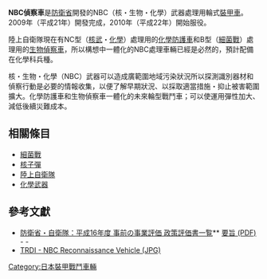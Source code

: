 {{Infobox Weapon
| name=NBC偵察車
|        image=[[File:JGSDF_NBC_reconnaissance_vehicle_20120610-06.JPG|270px]]
|      caption=NBC偵察車
|origin={{flagicon|JPN}} 日本
|type=特殊車輛
<!-- 服役記錄 -->
|service= 未知
|used_by={{flagicon|JPN}} 日本
|wars= 
<!-- 生產歷史 -->
|designer= 
|design_date=2003年
|manufacturer=未公開
|unit_cost=未公開
|production_date=2010年
|number= 未公開
|variants= 
|is_vehicle=yes
|length=8 公尺
|width=2.5 公尺 
|height=3.2 公尺
|weight=20 噸
|suspension=
|speed=95 公里/小時 以上
|vehicle_range=500km以上
|primary_armament=[[M2重機槍|M2 .50重機槍]]一挺〔12.7 x 99公釐〕
|secondary_armament=
|armour=[[軋壓均質裝甲|軋壓均質裝甲]]
|engine=未知
|kW=
|crew=4車員以上
|engine_power= 
|pw_ratio= 
|clearance=
}}

'''NBC偵察車'''是[[防衛省|防衛省]]開發的NBC（核・生物・化學）武器處理用輪式[[裝甲車|裝甲車]]。2009年（平成21年）開發完成，2010年（平成22年）開始服役。

陸上自衛隊現在有NC型（[[核子彈|核武]]・[[化學武器|化學]]）處理用的[[化學防護車|化學防護車]]和B型（[[生化武器|細菌戰]]）處理用的[[生物偵察車|生物偵察車]]，所以構想中一體化的NBC處理車輛已經是必然的，預計配備在化學科兵種。

核・生物・化學（NBC）武器可以造成廣範圍地域污染狀況所以探測識別器材和偵察行動是必要的情報收集，以便了解早期狀況、以採取適當措施・抑止被害範圍擴大。化學防護車和生物偵察車一體化的未來輪型戰鬥車；可以使運用彈性加大、減低後續災難成本。

== 相關條目 ==
*[[生化武器|細菌戰]]
*[[核子彈|核子彈]]
*[[陸上自衛隊|陸上自衛隊]]
*[[化學武器|化學武器]]

== 參考文獻 ==
* [https://web.archive.org/web/20070930205843/http://www.mod.go.jp/j/info/hyouka/16/jizen/ 防衛省・自衛隊：平成16年度 事前の事業評価 政策評価書一覧]** [https://web.archive.org/web/20070930231952/http://www.mod.go.jp/j/info/hyouka/16/jizen/youshi/02.pdf 要旨 (PDF)] - -
* [https://web.archive.org/web/20110323220708/http://www.mod.go.jp/trdi/en/programs/ground/nbc.jpg TRDI - NBC Reconnaissance Vehicle (JPG)]

{{自衛隊裝甲戰鬥車輛}}

[[Category:日本裝甲戰鬥車輛|Category:日本裝甲戰鬥車輛]]